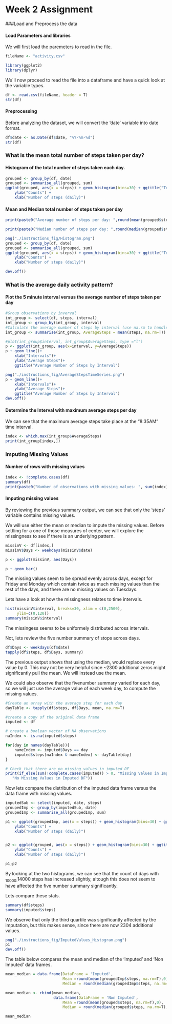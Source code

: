 Week 2 Assignment
==============================

###Load and Preprocess the data

#### Load Parameters and libraries

We will first load the paremeters to read in the file.

```r
fileName <- "activity.csv"

library(ggplot2)
library(dplyr)
```

We´ll now proceed to read the file into a dataframe and have a quick look at the variable types.

```r

df <- read.csv(fileName, header = T)
str(df)

```

#### Preprocessing

Before analyzing the dataset, we will convert the 'date' variable into date format.


```r
df$date <- as.Date(df$date, "%Y-%m-%d")
str(df)
```

### What is the mean total number of steps taken per day?

#### Histogram of the total number of steps taken each day.

```r
grouped <- group_by(df, date)
grouped <- summarise_all(grouped, sum)
ggplot(grouped, aes(x = steps)) + geom_histogram(bins=30) + ggtitle("Total Number of Steps per day") +
    ylab("Counts") +
    xlab("Number of steps (daily)")

```

#### Mean and Median total number of steps taken per day

```r

print(paste0("Average number of steps per day: ",round(mean(grouped$steps, na.rm=T),0)))

print(paste0("Median number of steps per day: ",round(median(grouped$steps, na.rm=T),0)))

```

```r
png("./instructions_fig/Histogram.png")
grouped <- group_by(df, date)
grouped <- summarise_all(grouped, sum)
ggplot(grouped, aes(x = steps)) + geom_histogram(bins=30) + ggtitle("Total Number of Steps per day") +
    ylab("Counts") +
    xlab("Number of steps (daily)")

dev.off()

```

### What is the average daily activity pattern?

#### Plot the 5 minute interval versus the average number of steps taken per day

```r
#Group observations by inverval
int_group <- select(df, steps, interval)
int_group <- group_by(int_group, interval)
#Calculate the average number of steps by interval (use na.rm to handle missingness)
int_group <- summarise(int_group, AverageSteps = mean(steps, na.rm=T))

#plot(int_group$interval, int_group$AverageSteps, type ="l")
p <- ggplot(int_group, aes(x=interval, y=AverageSteps))
p + geom_line()+
    xlab("Intervals")+
    ylab("Average Steps")+
    ggtitle("Average Number of Steps by Interval")

```

```r
png("./instructions_fig/AverageStepsTimeSeries.png")
p + geom_line()+
    xlab("Intervals")+
    ylab("Average Steps")+
    ggtitle("Average Number of Steps by Interval")
dev.off()

```


#### Determine the Interval with maximum average steps per day

We can see that the maximum average steps take place at the "8:35AM" time interval.

```r
index <- which.max(int_group$AverageSteps)
print(int_group[index,])
```

### Imputing Missing Values

#### Number of rows with missing values

```r
index <- !complete.cases(df)
summary(df)
print(paste0("Number of observations with missing values: ", sum(index)))
```

#### Imputing missing values

By reviewing the previous summary output, we can see that only the 'steps' variable contains missing values.

We will use either the mean or median to impute the missing values. Before settling for a one of those measures of center, we will explore the missingness to see if there is an underlying pattern.

```r
missinV <- df[index,]
missinV$Days <- weekdays(missinV$date)

p <- ggplot(missinV, aes(Days))

p + geom_bar()

```

The missing values seem to be spread evenly across days, except for Friday and Monday which contain twice as much missing values than the rest of the days, and there are no missing values on Tuesdays.

Lets have a look at how the missingness relates to time intervals.

```r
hist(missinV$interval, breaks=30, xlim = c(0,2500),
     ylim=c(0,120))
summary(missinV$interval)

```

The missingess seems to be uniformely distributed across intervals.


Not, lets review the five number summary of stops across days.

```r
df$Days <- weekdays(df$date)
tapply(df$steps, df$Days, summary)

```

The previous output shows that using the median, would replace every value by 0. This may not be very helpful since ~2300 additional zeros might significantly pull the mean. We will instead use the mean.

We could also observe that the fivenumber summary varied for each day, so we will just use the average value of each week day, to compute the missing values.

```r
#Create an array with the average step for each day
dayTable <- tapply(df$steps, df$Days, mean, na.rm=T)

#create a copy of the original data frame
imputed <- df

# create a boolean vector of NA observations
naIndex <- is.na(imputed$steps)

for(day in names(dayTable)){
    nameIndex <- imputed$Days == day
    imputed$steps[naIndex & nameIndex] <- dayTable[day]
}

# Check that there are no missing values in imputed DF
print(if_else(sum(!complete.cases(imputed)) > 0, "Missing Values in Imputed DF",
   "No Missing Values in Imputed DF"))

```

Now lets compare the distribution of the imputed data frame versus the data frame with missing values.

```r
imputedSub <- select(imputed, date, steps)
groupedImp <- group_by(imputedSub, date)
groupedImp <- summarise_all(groupedImp, sum)

p1 <- ggplot(groupedImp, aes(x = steps)) + geom_histogram(bins=30) + ggtitle("Total Number of Steps per day (Imputed DF)") +
    ylab("Counts") +
    xlab("Number of steps (daily)")


p2 <- ggplot(grouped, aes(x = steps)) + geom_histogram(bins=30) + ggtitle("Total Number of Steps per day") +
    ylab("Counts") +
    xlab("Number of steps (daily)")

p1;p2
```

By looking at the two histograms, we can see that the count of days with ~10000:~14000 steps has increased slightly, altough this does not seem to have affected the five number summary significantly.

Lets compare these stats.

```r
summary(df$steps)
summary(imputed$steps)

```
We observe that only the third quartile was significantly affected by the imputation, but this makes sense, since there are now 2304 additional values.

```r
png("./instructions_fig/ImputedValues_Histogram.png")
p1
dev.off()

```

The table below compares the mean and median of the 'Imputed' and 'Non Imputed' data frames.

```r

mean_median = data.frame(DataFrame = 'Imputed',
                         Mean =round(mean(groupedImp$steps, na.rm=T),0),
                         Median = round(median(groupedImp$steps, na.rm=T),0))

mean_median <- rbind(mean_median,
                     data.frame(DataFrame = 'Non Imputed',
                         Mean =round(mean(grouped$steps, na.rm=T),0),
                         Median = round(median(grouped$steps, na.rm=T),0)))

mean_median
```
